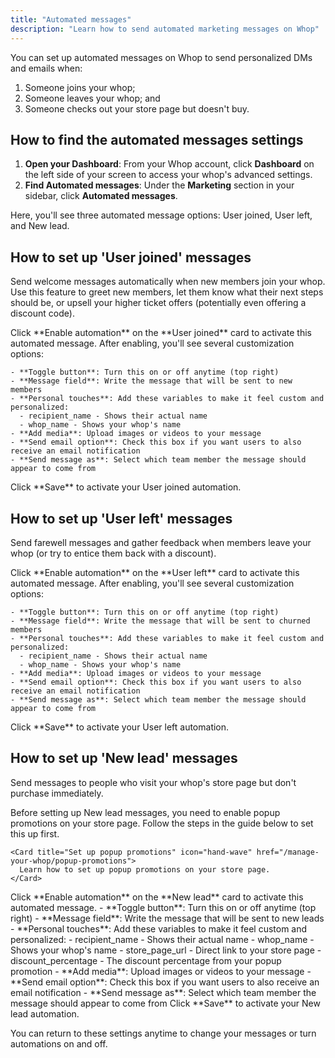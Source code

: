 ```yaml
---
title: "Automated messages"
description: "Learn how to send automated marketing messages on Whop"
---
```


You can set up automated messages on Whop to send personalized DMs and emails when:

1. Someone joins your whop;
2. Someone leaves your whop; and
3. Someone checks out your store page but doesn't buy.

## How to find the automated messages settings

1. **Open your Dashboard**: From your Whop account, click **Dashboard** on the left side of your screen to access your whop's advanced settings.
2. **Find Automated messages**: Under the **Marketing** section in your sidebar, click **Automated messages**.

Here, you'll see three automated message options: User joined, User left, and New lead.

## How to set up 'User joined' messages

Send welcome messages automatically when new members join your whop. Use this feature to greet new members, let them know what their next steps should be, or upsell your higher ticket offers (potentially even offering a discount code).

<Steps>
  <Step title="Enable the automation" titleSize="h3">
    Click **Enable automation** on the **User joined** card to activate this automated message.
  </Step>
  <Step title="Set up your automated message" titleSize="h3">
    After enabling, you'll see several customization options:

    - **Toggle button**: Turn this on or off anytime (top right)
    - **Message field**: Write the message that will be sent to new members
    - **Personal touches**: Add these variables to make it feel custom and personalized:
      - recipient_name - Shows their actual name
      - whop_name - Shows your whop's name
    - **Add media**: Upload images or videos to your message
    - **Send email option**: Check this box if you want users to also receive an email notification
    - **Send message as**: Select which team member the message should appear to come from
  </Step>
  <Step title="Save your settings" titleSize="h3">
    Click **Save** to activate your User joined automation.
  </Step>
</Steps>

## How to set up 'User left' messages

Send farewell messages and gather feedback when members leave your whop (or try to entice them back with a discount).

<Steps>
  <Step title="Enable the automation" titleSize="h3">
    Click **Enable automation** on the **User left** card to activate this automated message.
  </Step>
  <Step title="Set up your automated message" titleSize="h3">
    After enabling, you'll see several customization options:

    - **Toggle button**: Turn this on or off anytime (top right)
    - **Message field**: Write the message that will be sent to churned members
    - **Personal touches**: Add these variables to make it feel custom and personalized:
      - recipient_name - Shows their actual name
      - whop_name - Shows your whop's name
    - **Add media**: Upload images or videos to your message
    - **Send email option**: Check this box if you want users to also receive an email notification
    - **Send message as**: Select which team member the message should appear to come from
  </Step>
  <Step title="Save your settings" titleSize="h3">
    Click **Save** to activate your User left automation.
  </Step>
</Steps>

## How to set up 'New lead' messages

Send messages to people who visit your whop's store page but don't purchase immediately.

<Steps>
  <Step title="Enable popup promotions on Whop" titleSize="h3">
    Before setting up New lead messages, you need to enable popup promotions on your store page. Follow the steps in the guide below to set this up first.

    <Card title="Set up popup promotions" icon="hand-wave" href="/manage-your-whop/popup-promotions">
      Learn how to set up popup promotions on your store page.
    </Card>
  </Step>
  <Step title="Enable the automation" titleSize="h3">
    Click **Enable automation** on the **New lead** card to activate this automated message.
  </Step>
  <Step title="Set up your automated message" titleSize="h3">
    - **Toggle button**: Turn this on or off anytime (top right)
    - **Message field**: Write the message that will be sent to new leads
    - **Personal touches**: Add these variables to make it feel custom and personalized:
      - recipient_name - Shows their actual name
      - whop_name - Shows your whop's name
      - store_page_url - Direct link to your store page
      - discount_percentage - The discount percentage from your popup promotion
    - **Add media**: Upload images or videos to your message
    - **Send email option**: Check this box if you want users to also receive an email notification
    - **Send message as**: Select which team member the message should appear to come from
  </Step>
  <Step title="Save your settings" titleSize="h3">
    Click **Save** to activate your New lead automation.
  </Step>
</Steps>

You can return to these settings anytime to change your messages or turn automations on and off.